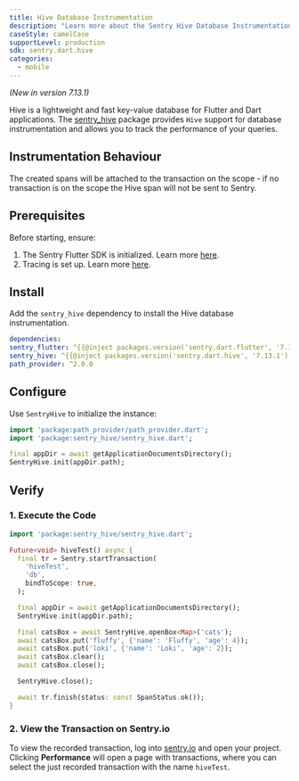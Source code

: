 ```yaml
---
title: Hive Database Instrumentation
description: "Learn more about the Sentry Hive Database Instrumentation for the Flutter SDK."
caseStyle: camelCase
supportLevel: production
sdk: sentry.dart.hive
categories:
  - mobile
---
```


<Include name="feature-stage-beta.mdx" />

_(New in version 7.13.1)_

Hive is a lightweight and fast key-value database for Flutter and Dart applications.
The [sentry_hive](https://pub.dev/packages/sentry_hive) package provides `Hive` support for database instrumentation and allows you to track the performance of your queries.

## Instrumentation Behaviour

The created spans will be attached to the transaction on the scope - if no transaction is on the scope the Hive span will not be sent to Sentry.

## Prerequisites

Before starting, ensure:

1. The Sentry Flutter SDK is initialized. Learn more [here](/platforms/flutter/#configure).
2. Tracing is set up. Learn more [here](/platforms/flutter/tracing/).

## Install

Add the `sentry_hive` dependency to install the Hive database instrumentation.

```yml {filename:pubspec.yaml}
dependencies:
sentry_flutter: ^{{@inject packages.version('sentry.dart.flutter', '7.13.1') }}
sentry_hive: ^{{@inject packages.version('sentry.dart.hive', '7.13.1') }}
path_provider: ^2.0.0
```

## Configure

Use `SentryHive` to initialize the instance:

```dart
import 'package:path_provider/path_provider.dart';
import 'package:sentry_hive/sentry_hive.dart';

final appDir = await getApplicationDocumentsDirectory();
SentryHive.init(appDir.path);
```

## Verify

### 1. Execute the Code

```dart
import 'package:sentry_hive/sentry_hive.dart';

Future<void> hiveTest() async {
  final tr = Sentry.startTransaction(
    'hiveTest',
    'db',
    bindToScope: true,
  );

  final appDir = await getApplicationDocumentsDirectory();
  SentryHive.init(appDir.path);

  final catsBox = await SentryHive.openBox<Map>('cats');
  await catsBox.put('fluffy', {'name': 'Fluffy', 'age': 4});
  await catsBox.put('loki', {'name': 'Loki', 'age': 2});
  await catsBox.clear();
  await catsBox.close();

  SentryHive.close();

  await tr.finish(status: const SpanStatus.ok());
}
```

### 2. View the Transaction on Sentry.io

To view the recorded transaction, log into [sentry.io](https://sentry.io) and open your project.
Clicking **Performance** will open a page with transactions, where you can select the just recorded transaction with the name `hiveTest`.
